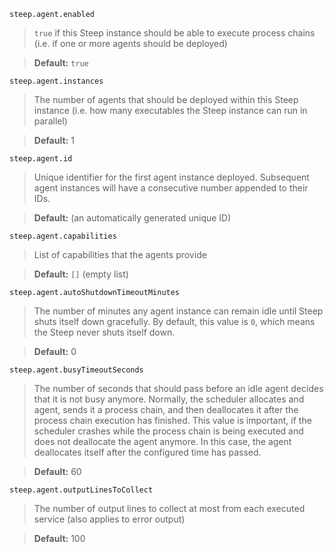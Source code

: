 
`steep.agent.enabled`

> `true` if this Steep instance should be able to execute process chains (i.e.
> if one or more agents should be deployed)

> **Default:** `true`

`steep.agent.instances`

> The number of agents that should be deployed within this Steep instance (i.e.
> how many <ScrollLink href="#executables">executables</ScrollLink> the Steep
> instance can run in parallel)

> **Default:** 1

`steep.agent.id`

> Unique identifier for the first agent instance deployed. Subsequent agent
> instances will have a consecutive number appended to their IDs.

> **Default:** (an automatically generated unique ID)

`steep.agent.capabilities`

> List of capabilities that the agents provide

> **Default:** `[]` (empty list)

`steep.agent.autoShutdownTimeoutMinutes`

> The number of minutes any agent instance can remain idle until Steep shuts
> itself down gracefully. By default, this value is `0`, which means the Steep
> never shuts itself down.

> **Default:** 0

`steep.agent.busyTimeoutSeconds`

> The number of seconds that should pass before an idle agent decides that it
> is not busy anymore. Normally, the scheduler allocates and agent, sends it a
> process chain, and then deallocates it after the process chain execution has
> finished. This value is important, if the scheduler crashes while the
> process chain is being executed and does not deallocate the agent anymore. In
> this case, the agent deallocates itself after the configured time has passed.

> **Default:** 60

`steep.agent.outputLinesToCollect`

> The number of output lines to collect at most from each executed service
> (also applies to error output)

> **Default:** 100
